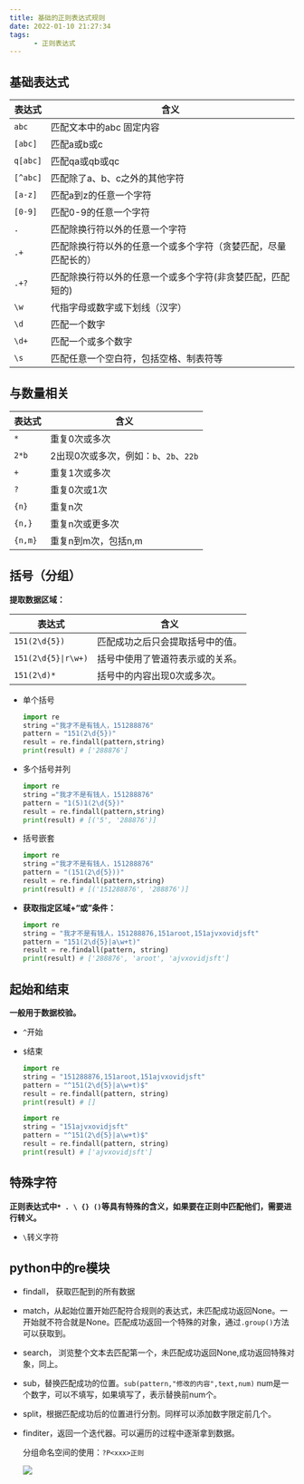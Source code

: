 ```yaml
---
title: 基础的正则表达式规则
date: 2022-01-10 21:27:34
tags: 
      - 正则表达式 
---
```


## 基础表达式

| 表达式   | 含义                                                         |
| -------- | ------------------------------------------------------------ |
| `abc`    | 匹配文本中的abc 固定内容                                     |
| `[abc]`  | 匹配a或b或c                                                  |
| `q[abc]` | 匹配qa或qb或qc                                               |
| `[^abc]` | 匹配除了a、b、c之外的其他字符                                |
| `[a-z]`  | 匹配a到z的任意一个字符                                       |
| `[0-9]`  | 匹配0-9的任意一个字符                                        |
| `.`      | 匹配除换行符以外的任意一个字符                               |
| `.+`     | 匹配除换行符以外的任意一个或多个字符（贪婪匹配，尽量匹配长的） |
| `.+?`    | 匹配除换行符以外的任意一个或多个字符(非贪婪匹配，匹配短的)   |
| `\w`     | 代指字母或数字或下划线（汉字）                               |
| `\d`     | 匹配一个数字                                                 |
| `\d+`    | 匹配一个或多个数字                                           |
| `\s`     | 匹配任意一个空白符，包括空格、制表符等                       |

## 与数量相关

| 表达式  | 含义                                   |
| ------- | -------------------------------------- |
| `*`     | 重复0次或多次                          |
| `2*b`   | 2出现0次或多次，例如：`b`、`2b`、`22b` |
| `+`     | 重复1次或多次                          |
| `?`     | 重复0次或1次                           |
| `{n}`   | 重复n次                                |
| `{n,}`  | 重复n次或更多次                        |
| `{n,m}` | 重复n到m次，包括n,m                    |

## 括号（分组）



**提取数据区域：**

| 表达式             | 含义                             |
| ------------------ | -------------------------------- |
| `151(2\d{5})`      | 匹配成功之后只会提取括号中的值。 |
| `151(2\d{5}\|r\w+)` | 括号中使用了管道符表示或的关系。 |
| `151(2\d)*`        | 括号中的内容出现0次或多次。      |

- 单个括号

  ```python
  import re
  string ="我才不是有钱人，151288876"
  pattern = "151(2\d{5})"
  result = re.findall(pattern,string)
  print(result) # ['288876']
  ```

- 多个括号并列

  ```python
  import re
  string ="我才不是有钱人，151288876"
  pattern = "1(5)1(2\d{5})"
  result = re.findall(pattern,string)
  print(result) # [('5', '288876')]
  ```

- 括号嵌套

  ```python
  import re
  string ="我才不是有钱人，151288876"
  pattern = "(151(2\d{5}))"
  result = re.findall(pattern,string)
  print(result) # [('151288876', '288876')]
  ```

- **获取指定区域+“或”条件：**

  ```python
  import re
  string = "我才不是有钱人，151288876,151aroot,151ajvxovidjsft"
  pattern = "151(2\d{5}|a\w+t)"
  result = re.findall(pattern, string)
  print(result) # ['288876', 'aroot', 'ajvxovidjsft']
  ```

## 起始和结束

**一般用于数据校验。**

- `^`开始
- `$`结束

  ```python
  import re
  string = "151288876,151aroot,151ajvxovidjsft"
  pattern = "^151(2\d{5}|a\w+t)$"
  result = re.findall(pattern, string)
  print(result) # []
  ```

  ```python
  import re
  string = "151ajvxovidjsft"
  pattern = "^151(2\d{5}|a\w+t)$"
  result = re.findall(pattern, string)
  print(result) # ['ajvxovidjsft']
  ```

## 特殊字符



**正则表达式中`* . \ {} ()`等具有特殊的含义，如果要在正则中匹配他们，需要进行转义。**

- `\`转义字符

## python中的re模块

- findall， 获取匹配到的所有数据

- match，从起始位置开始匹配符合规则的表达式，未匹配成功返回None。一开始就不符合就是None。匹配成功返回一个特殊的对象，通过`.group()`方法可以获取到。

- search， 浏览整个文本去匹配第一个，未匹配成功返回None,成功返回特殊对象，同上。

- sub，替换匹配成功的位置。`sub(pattern,"修改的内容",text,num)` num是一个数字，可以不填写，如果填写了，表示替换前num个。

- split，根据匹配成功后的位置进行分割。同样可以添加数字限定前几个。

- finditer，返回一个迭代器。可以遍历的过程中逐渐拿到数据。

  分组命名空间的使用：`?P<xxx>正则`

  ![](https://pic.imgdb.cn/item/61dc336a2ab3f51d91e3666b.png)







